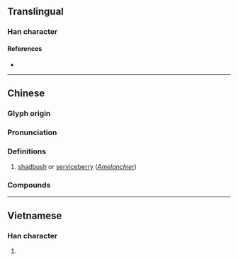 {{character info/new}}
==Translingual==

===Han character===
{{Han char|rn=75|rad=木|as=06|sn=10|four=47927|canj=DNIN|ids=⿰[[木]][[多]]}}

====References====
* {{Han ref|kx=0522.090|dkj=14696|dj=0910.140|hdz=21205.010|uh=6818|ud=26648|bh=AEEB|bd=44779}}

----

==Chinese==
{{zh-forms}}

===Glyph origin===
{{Han etym}}

===Pronunciation===
{{zh-pron
|m=yí
|c=ji4
|mc=y
|oc=y
|ma=
|cat=pn
}}

===Definitions===
{{zh-hanzi}}

# [[shadbush]] or [[serviceberry]] (''[[Amelanchier]]'')

===Compounds===
{{zh-der|五栘}}

----

==Vietnamese==

===Han character===
{{vi-readings|rs=木06|hanviet=đa}}

# {{defn|lang=vi|sort=木06}}